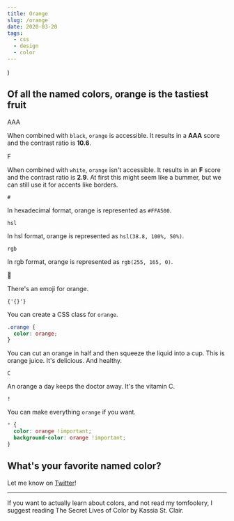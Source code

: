 ```yaml
---
title: Orange
slug: /orange
date: 2020-03-20
tags:
  - css
  - design
  - color
---
```


  <div
    style={{
      display: 'flex',
      alignItems: 'center',
      marginTop: 20
    }}
    {...props}
  />
)

<Flex>

<div style={{ height: 200, width: 200, minWidth: 200, borderRadius: 9999, maxWidth: 200, backgroundColor: 'orange', marginRight: 20 }} />

## Of all the named colors, orange is the tastiest fruit

</Flex>

<Flex>

<div style={{ height: 200, width: 200, borderRadius: 9999, minWidth: 200, flexGrow: 1, backgroundColor: 'black', color: 'orange', fontWeight: 'bold', display: 'flex', alignItems: 'center', justifyContent: 'space-around', lineHeight: 1, fontSize: 80, marginRight: 20 }}>AAA</div>

When combined with `black`, `orange` is accessible. It results in a
**AAA** score and the contrast ratio is **10.6**.

</Flex>

<Flex>

<div style={{ height: 200, width: 200, borderRadius: 9999, minWidth: 200, flexGrow: 1, color: 'orange', border: '2px solid orange', fontWeight: 'bold', display: 'flex', alignItems: 'center', justifyContent: 'space-around', lineHeight: 1, fontSize: 80, marginRight: 20 }}>F</div>

When combined with `white`, `orange` isn't accessible. It results in an
**F** score and the contrast ratio is **2.9**. At first this might seem
like a bummer, but we can still use it for accents like borders.

</Flex>

<Flex>

<div style={{ height: 200, width: 200, minWidth: 200, borderRadius: 9999, flexGrow: 1, border: '16px solid orange', backgroundColor: 'black', color: 'orange', fontWeight: 'bold', display: 'flex', alignItems: 'center', justifyContent: 'space-around', lineHeight: 1, fontSize: 80, marginRight: 20 }}><code>#</code></div>

In hexadecimal format, orange is represented as `#FFA500`.

</Flex>

<Flex>

<div style={{ height: 200, width: 200, minWidth: 200, borderRadius: 9999, flexGrow: 1, backgroundColor: 'orange', color: 'black', fontWeight: 'bold', display: 'flex', alignItems: 'center', justifyContent: 'space-around', lineHeight: 1, fontSize: 80, marginRight: 20 }}><code>hsl</code></div>

In hsl format, orange is represented as `hsl(38.8, 100%, 50%)`.

</Flex>

<Flex>

<div style={{ height: 200, width: 200, minWidth: 200, borderRadius: 9999, flexGrow: 1, border: '8px solid orange', color: 'black', fontWeight: 'bold', display: 'flex', alignItems: 'center', justifyContent: 'space-around', lineHeight: 1, fontSize: 80, marginRight: 20 }}><code>rgb</code></div>

In rgb format, orange is represented as `rgb(255, 165, 0)`.

</Flex>

<Flex>

<div style={{ height: 200, width: 200, minWidth: 200, borderRadius: 9999, maxWidth: 200, flexGrow: 1, color: 'orange', fontWeight: 'bold', display: 'flex', alignItems: 'center', justifyContent: 'space-around', lineHeight: 1, fontSize: 80, marginRight: 20 }}><span aria-label="orange">🍊</span></div>

There's an emoji for orange.

</Flex>

<Flex>

<div style={{ height: 200, width: 200, minWidth: 200, borderRadius: 9999, maxWidth: 200, border: '32px solid black', flexGrow: 1, color: 'orange', fontWeight: 'bold', display: 'flex', alignItems: 'center', justifyContent: 'space-around', lineHeight: 1, fontSize: 80, marginRight: 20 }}><code>{'{}'}</code></div>

<div>

You can create a CSS class for `orange`.

```css
.orange {
  color: orange;
}
```

</div>

</Flex>

<Flex>

<div style={{ height: 200, width: 200, minWidth: 200, maxWidth: 200,  borderRadius: 9999,flexGrow: 1, color: 'orange', fontWeight: 'bold', display: 'flex', alignItems: 'center', justifyContent: 'space-around', lineHeight: 1, fontSize: 80, marginRight: 20 }}><span aria-label="tomato"></span></div>

You can cut an orange in half and then squeeze the liquid into a cup.
This is orange juice.
It's delicious. And healthy.

</Flex>

<Flex>

<div style={{ height: 200, width: 200, minWidth: 200, borderRadius: 9999, maxWidth: 200, border: '4px solid black', flexGrow: 1, color: 'black', backgroundColor: 'orange', fontWeight: 'bold', display: 'flex', alignItems: 'center', justifyContent: 'space-around', lineHeight: 1, fontSize: 80, marginRight: 20 }}><code>C</code></div>

<div>

An orange a day keeps the doctor away.
It's the vitamin C.

</div>

</Flex>

<Flex>

<div style={{ height: 200, width: 200, minWidth: 200, maxWidth: 200, borderRadius: 9999, flexGrow: 1, color: 'white', backgroundColor: 'orange', fontWeight: 'bold', display: 'flex', alignItems: 'center', justifyContent: 'space-around', lineHeight: 1, fontSize: 80, marginRight: 20 }}><code>!</code></div>

<div>

You can make everything `orange` if you want.

```css
* {
  color: orange !important;
  background-color: orange !important;
}
```

</div>

</Flex>

<div style={{ backgroundColor: 'orange', height: '100vh', width: '120vw', marginLeft: '-10vw', marginBottom: 80, marginTop: 80 }} />

## What's your favorite named color?

Let me know on [Twitter](https://twitter.com/4lpine/status/1240691063410450434)!

---

If you want to actually learn about colors, and not read my tomfoolery, I suggest reading
The Secret Lives of Color by Kassia St. Clair.
